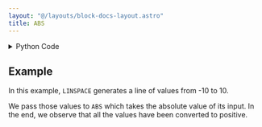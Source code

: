 ```yaml
---
layout: "@/layouts/block-docs-layout.astro"
title: ABS
---
```



<PythonDocsDisplay docstring={docstring} />

<details>
<summary>Python Code</summary>

```python
import numpy as np
from flojoy import OrderedPair, Scalar, Vector, flojoy


@flojoy
def ABS(default: OrderedPair | Vector | Scalar) -> OrderedPair:
    """The ABS node take a numeric array, a vector, or a scalar as input and returns its absolute value.

    Parameters
    ----------
    default : OrderedPair|Vector|Scalar
        The input to apply the absolute value to.

    Returns
    -------
    OrderedPair
        x: the x-axis of the input.
        y: the absolute value of the input.
    """

    match default:
        case OrderedPair():
            x = default.x
            y = np.abs(default.y)
        case Scalar():
            x = default.c
            y = np.abs(x)
        case Vector():
            x = default.v
            y = np.abs(x)

    return OrderedPair(x=x, y=y)

```

[Find this Flojoy Block on GitHub](https://github.com/flojoy-ai/blocks/blob/main/blocks/TRANSFORMERS/ARITHMETIC/ABS/ABS.py)

</details>

## Example

<GetHelpWidget />

<AppDisplay app={app} blockName="ABS" client:visible />

In this example, `LINSPACE` generates a line of values from -10 to 10. 

We pass those values to `ABS` which takes the absolute value of its input. In the end, we observe that all the values have been converted to positive.

